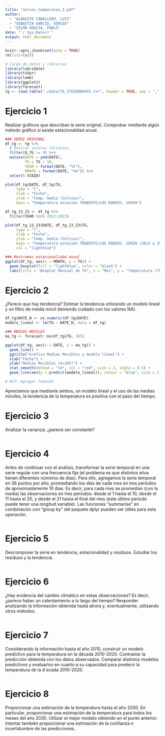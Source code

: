 ```yaml
---
title: "series_temporales_2.pdf"
author:
  - "ALBACETE CABALLERO, LUIS"
  - "SEBASTIA GARCIA, SERGIO"
  - "SELMA GRACIA, PABLO"
date: "`r Sys.Date()`"
output: html_document
---
```


```r
knitr::opts_chunk$set(echo = TRUE)
rm(list=ls())

# Carga de datos y librerias
library(lubridate)
library(tidyr)
library(lomb)
library(ggplot2)
library(forecast)
tg <- read.table("./data/TG_STAID000455.txt", header = TRUE, sep = ",", skip = 20)
```

# Ejercicio 1

Realizar gráficos que describan la serie original. Comprobar mediante algún método gráfico si existe estacionalidad anual.

```r
### SERIE ORIGINAL
df_tg <- tg %>%
  # Retirar valores faltantes
  filter(Q_TG != 9) %>%
  mutate(DATE = ymd(DATE),
         TG = TG / 10,
         YEAR = format(DATE, "%Y"),
         MONTH = format(DATE, "%m")) %>%
  select(-STAID)

plot(df_tg$DATE, df_tg$TG,
     type = "l",
     xlab = "Fecha",
     ylab = "Temp. media (Celsius)",
     main = "Temperatura estación TENERIFE/LOS RODEOS, SPAIN")

df_tg_13_23 <- df_tg %>%
  filter(YEAR %in% 2013:2023)

plot(df_tg_13_23$DATE, df_tg_13_23$TG,
     type = "l",
     xlab = "Fecha",
     ylab = "Temp. media (Celsius)",
     main = "Temperatura estación TENERIFE/LOS RODEOS, SPAIN (2013 a 2023)",
     col = "lightblue")

### Mostramos estacionalidad anual
ggplot(df_tg, aes(x = MONTH, y = TG)) +
  geom_boxplot(fill = "lightblue", color = "black") +
  labs(title = "Boxplot Mensual de TG", x = "Mes", y = "Temperatura (TG)")
```

# Ejercicio 2

¿Parece que hay tendencia? Estimar la tendencia utilizando un modelo lineal y un filtro de media móvil (teniendo cuidado con los valores NA).

```r
df_tg$DATE_N <- as.numeric(df_tg$DATE)
modelo_lineal <- lm(TG ~ DATE_N, data = df_tg) 

### MEDIAS MOVILES
ma_tg <- forecast::ma(df_tg$TG, 365)

ggplot(df_tg, aes(x = DATE, y = ma_tg)) +
  geom_line() +
  ggtitle("Gráfica Medias Movibles y modelo lineal") +
  xlab("Fecha") +
  ylab("Medias Movibles (k=365)") +
  stat_smooth(method = "lm", col = "red", size = 2, alpha = 0.5) +
  geom_line(aes(y = predict(modelo_lineal)), colour = "blue", size = 1)

# WIP: Agregar leyenda
```

Apreciamos que mediante ambos, un modelo lineal y el uso de las medias móviles, la tendencia de la temperatura es positiva con el paso del tiempo.

# Ejercicio 3

Analizar la varianza: ¿parece ser constante?

```r

```

# Ejercicio 4

Antes de continuar con el análisis, transformar la serie temporal en una serie regular con una frecuencia fija (el problema es que distintos años tienen diferentes números de días). Para ello, agregamos la serie temporal en 36 puntos por año, promediando los días de cada mes en
tres periodos de aproximadamente 10 días. Es decir, para cada mes se promedian (con la media) las observaciones en tres periodos: desde el 1 hasta el 10, desde el 11 hasta el 20, y desde el 21 hasta el final del mes (este último periodo puede tener una longitud variable). Las funciones "summarise" en combinación con "group by" del paquete dplyr pueden ser útiles para esta operación.

```r

```

# Ejercicio 5

Descomponer la serie en tendencia, estacionalidad y residuos. Estudiar los residuos y la tendencia.

```r

```

# Ejercicio 6

¿Hay evidencia del cambio climático en estas observaciones? Es decir, ¿parece haber un calentamiento a lo largo del tiempo? Responder analizando la información obtenida hasta ahora y, eventualmente, utilizando otros métodos.

```r

```

# Ejercicio 7

Considerando la información hasta el año 2010, construir un modelo predictivo para la temperatura en la década 2010-2020. Contrastar la predicción obtenida con los datos observados. Comparar distintos modelos predictivos y evaluarlos en cuanto a su capacidad para predecir la temperatura de la d´ecada 2010-2020.

```r

```

# Ejercicio 8

Proporcionar una estimación de la temperatura hasta el año 2030. En particular, proporcionar una estimación de la temperatura para todos los meses del año 2030. Utilizar el mejor modelo obtenido en el punto anterior. Intentar también proporcionar una estimación de la confianza o incertidumbre de las predicciones.

```r

```